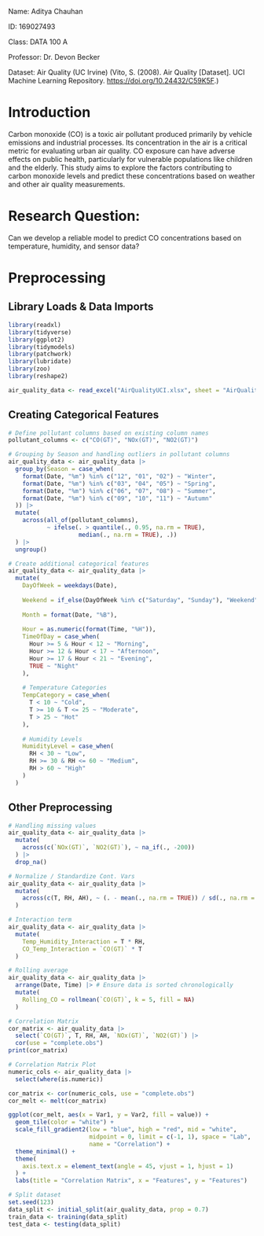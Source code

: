 Name: Aditya Chauhan

ID: 169027493

Class: DATA 100 A

Professor: Dr. Devon Becker

Dataset: Air Quality (UC Irvine) (Vito, S. (2008). Air Quality [Dataset]. UCI Machine Learning Repository. <https://doi.org/10.24432/C59K5F>.)

# Introduction

Carbon monoxide (CO) is a toxic air pollutant produced primarily by vehicle emissions and industrial processes. Its concentration in the air is a critical metric for evaluating urban air quality. CO exposure can have adverse effects on public health, particularly for vulnerable populations like children and the elderly. This study aims to explore the factors contributing to carbon monoxide levels and predict these concentrations based on weather and other air quality measurements.

# Research Question: 

Can we develop a reliable model to predict CO concentrations based on temperature, humidity, and sensor data?

# Preprocessing

## Library Loads & Data Imports
```r
library(readxl)
library(tidyverse)
library(ggplot2)
library(tidymodels)
library(patchwork)
library(lubridate)
library(zoo)
library(reshape2)

air_quality_data <- read_excel("AirQualityUCI.xlsx", sheet = "AirQualityUCI")
```

## Creating Categorical Features
```r
# Define pollutant columns based on existing column names
pollutant_columns <- c("CO(GT)", "NOx(GT)", "NO2(GT)")

# Grouping by Season and handling outliers in pollutant columns
air_quality_data <- air_quality_data |>
  group_by(Season = case_when(
    format(Date, "%m") %in% c("12", "01", "02") ~ "Winter",
    format(Date, "%m") %in% c("03", "04", "05") ~ "Spring",
    format(Date, "%m") %in% c("06", "07", "08") ~ "Summer",
    format(Date, "%m") %in% c("09", "10", "11") ~ "Autumn"
  )) |>
  mutate(
    across(all_of(pollutant_columns), 
           ~ ifelse(. > quantile(., 0.95, na.rm = TRUE), 
                    median(., na.rm = TRUE), .))
  ) |>
  ungroup()

# Create additional categorical features
air_quality_data <- air_quality_data |>
  mutate(
    DayOfWeek = weekdays(Date),
    
    Weekend = if_else(DayOfWeek %in% c("Saturday", "Sunday"), "Weekend", "Weekday"),
    
    Month = format(Date, "%B"), 
    
    Hour = as.numeric(format(Time, "%H")), 
    TimeOfDay = case_when(
      Hour >= 5 & Hour < 12 ~ "Morning",
      Hour >= 12 & Hour < 17 ~ "Afternoon",
      Hour >= 17 & Hour < 21 ~ "Evening",
      TRUE ~ "Night"
    ),
    
    # Temperature Categories
    TempCategory = case_when(
      T < 10 ~ "Cold",
      T >= 10 & T <= 25 ~ "Moderate",
      T > 25 ~ "Hot"
    ),
    
    # Humidity Levels
    HumidityLevel = case_when(
      RH < 30 ~ "Low",
      RH >= 30 & RH <= 60 ~ "Medium",
      RH > 60 ~ "High"
    )
  )

```

## Other Preprocessing

```r
# Handling missing values
air_quality_data <- air_quality_data |>
  mutate(
    across(c(`NOx(GT)`, `NO2(GT)`), ~ na_if(., -200))
  ) |>
  drop_na() 

# Normalize / Standardize Cont. Vars
air_quality_data <- air_quality_data |>
  mutate(
    across(c(T, RH, AH), ~ (. - mean(., na.rm = TRUE)) / sd(., na.rm = TRUE))
  )

# Interaction term
air_quality_data <- air_quality_data |>
  mutate(
    Temp_Humidity_Interaction = T * RH,
    CO_Temp_Interaction = `CO(GT)` * T
  )

# Rolling average
air_quality_data <- air_quality_data |>
  arrange(Date, Time) |> # Ensure data is sorted chronologically
  mutate(
    Rolling_CO = rollmean(`CO(GT)`, k = 5, fill = NA)
  )

# Correlation Matrix
cor_matrix <- air_quality_data |>
  select(`CO(GT)`, T, RH, AH, `NOx(GT)`, `NO2(GT)`) |>
  cor(use = "complete.obs")
print(cor_matrix)

# Correlation Matrix Plot
numeric_cols <- air_quality_data |>
  select(where(is.numeric))

cor_matrix <- cor(numeric_cols, use = "complete.obs")
cor_melt <- melt(cor_matrix)

ggplot(cor_melt, aes(x = Var1, y = Var2, fill = value)) +
  geom_tile(color = "white") + 
  scale_fill_gradient2(low = "blue", high = "red", mid = "white",
                       midpoint = 0, limit = c(-1, 1), space = "Lab",
                       name = "Correlation") +
  theme_minimal() +
  theme(
    axis.text.x = element_text(angle = 45, vjust = 1, hjust = 1)
  ) + 
  labs(title = "Correlation Matrix", x = "Features", y = "Features")

# Split dataset
set.seed(123)
data_split <- initial_split(air_quality_data, prop = 0.7)
train_data <- training(data_split)
test_data <- testing(data_split)

```